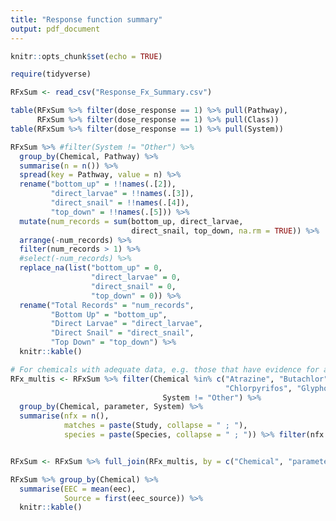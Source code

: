 ```yaml
---
title: "Response function summary"
output: pdf_document
---
```


```r
knitr::opts_chunk$set(echo = TRUE)

require(tidyverse)
```

```r
RFxSum <- read_csv("Response_Fx_Summary.csv")

table(RFxSum %>% filter(dose_response == 1) %>% pull(Pathway),
      RFxSum %>% filter(dose_response == 1) %>% pull(Class))
table(RFxSum %>% filter(dose_response == 1) %>% pull(System))

RFxSum %>% #filter(System != "Other") %>% 
  group_by(Chemical, Pathway) %>% 
  summarise(n = n()) %>% 
  spread(key = Pathway, value = n) %>% 
  rename("bottom_up" = !!names(.[2]),
         "direct_larvae" = !!names(.[3]),
         "direct_snail" = !!names(.[4]),
         "top_down" = !!names(.[5])) %>% 
  mutate(num_records = sum(bottom_up, direct_larvae, 
                           direct_snail, top_down, na.rm = TRUE)) %>%
  arrange(-num_records) %>% 
  filter(num_records > 1) %>% 
  #select(-num_records) %>% 
  replace_na(list("bottom_up" = 0,
                  "direct_larvae" = 0,
                  "direct_snail" = 0,
                  "top_down" = 0)) %>% 
  rename("Total Records" = "num_records",
         "Bottom Up" = "bottom_up",
         "Direct Larvae" = "direct_larvae",
         "Direct Snail" = "direct_snail",
         "Top Down" = "top_down") %>% 
  knitr::kable()
```

```r
# For chemicals with adequate data, e.g. those that have evidence for approximately all hypthesized pathways, find those with multiple studies and determine which study (e.g. response function) is preferred
RFx_multis <- RFxSum %>% filter(Chemical %in% c("Atrazine", "Butachlor", "Butralin", 
                                                "Chlorpyrifos", "Glyphosate", "Malathion", "Profenofos") &
                                  System != "Other") %>% 
  group_by(Chemical, parameter, System) %>% 
  summarise(nfx = n(),
            matches = paste(Study, collapse = " ; "),
            species = paste(Species, collapse = " ; ")) %>% filter(nfx > 1)


RFxSum <- RFxSum %>% full_join(RFx_multis, by = c("Chemical", "parameter", "System"))  
```

```r
RFxSum %>% group_by(Chemical) %>% 
  summarise(EEC = mean(eec),
            Source = first(eec_source)) %>% 
  knitr::kable()
```

